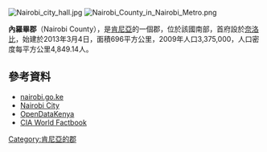 [[Image:Nairobi_city_hall.jpg|right]]
[[Image:Nairobi_County_in_Nairobi_Metro.png|thumb]]

'''內羅畢郡'''（Nairobi County），是[[肯尼亞|肯尼亞]]的一個郡，位於該國南部，首府設於[[奈洛比|奈洛比]]，始建於2013年3月4日，面積696平方公里，2009年人口3,375,000，人口密度每平方公里4,849.14人。

==參考資料==
* [http://www.nairobi.go.ke/ nairobi.go.ke]{{Wayback|url=http://www.nairobi.go.ke/ |date=20130427045807 }}
* [https://web.archive.org/web/20120722211625/http://www.nairobicity.go.ke/ Nairobi City]
* [https://web.archive.org/web/20130511000930/https://opendata.go.ke/facet/counties/Nairobi OpenDataKenya]
* [https://web.archive.org/web/20130810152517/https://www.cia.gov/library/publications/the-world-factbook/geos/ke.html CIA World Factbook]

{{coord|1.2833|S|36.8167|E|source:wikidata-and-enwiki-cat-tree_region:KE|display=title}}

{{Kenya-geo-stub}}
[[Category:肯尼亞的郡|Category:肯尼亞的郡]]